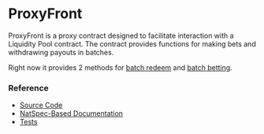# ProxyFront

ProxyFront is a proxy contract designed to facilitate interaction with a Liquidity Pool contract. The contract provides functions for making bets and withdrawing payouts in batches.

Right now it provides 2 methods for [batch redeem](/guides/redeem-bets#batch-redeem) and [batch betting](guides/place-a-bet#place-a-batch-of-single-bets).

### Reference

- [Source Code](https://github.com/Azuro-protocol/Azuro-v2-public/blob/main/contracts/extensions/ProxyFront.sol)
- [NatSpec-Based Documentation](https://azuro-protocol.github.io/Azuro-v2-public/#/contracts/extensions/ProxyFront.sol:ProxyFront)
- [Tests](https://github.com/Azuro-protocol/Azuro-v2-public/blob/main/test/proxyfront-test.js)
